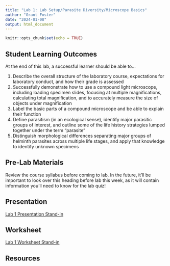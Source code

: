 ```yaml
---
title: "Lab 1: Lab Setup/Parasite Diversity/Microscope Basics"
author: "Grant Foster"
date: "2024-01-08"
output: html_document
---
```



```r
knitr::opts_chunk$set(echo = TRUE)
```

## Student Learning Outcomes

At the end of this lab, a successful learner should be able to…

1. Describe the overall structure of the laboratory course, expectations for laboratory conduct, and how their grade is assessed
2. Successfully demonstrate how to use a compound light microscope, including loading specimen slides, focusing at multiple magnifications, calculating total magnification, and to accurately measure the size of objects under magnification
3. Label the basic parts of a compound microscope and be able to explain their function
4. Define parasitism (in an ecological sense), identify major parasitic groups of interest, and outline some of the life history strategies lumped together under the term “parasite”
5. Distinguish morphological differences separating major groups of helminth parasites across multiple life stages, and apply that knowledge to identify unknown specimens

## Pre-Lab Materials
Review the course syllabus before coming to lab. In the future, it'll be important to look over this heading before lab this week, as it will contain information you'll need to know for the lab quiz!

## Presentation
[Lab 1 Presentation Stand-in](/lab/lab1_diversity/Lab1Notes.pdf)

## Worksheet
[Lab 1 Worksheet Stand-in](/lab/lab1_diversity/531L_Lab1Notes.docx)

## Resources
